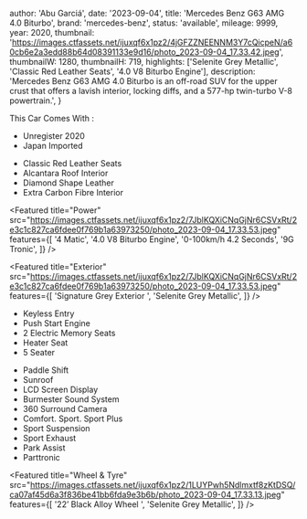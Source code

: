 
  author: 'Abu Garciá',
  date: '2023-09-04',
  title: 'Mercedes Benz G63 AMG 4.0 Biturbo',
  brand: 'mercedes-benz',
  status: 'available',
  mileage: 9999,
  year: 2020,
  thumbnail: 'https://images.ctfassets.net/ijuxqf6x1pz2/4jGFZZNEENNM3Y7cQicpeN/a60cb6e2a3edd88b64d08391133e9d16/photo_2023-09-04_17.33.42.jpeg',
  thumbnailW: 1280,
  thumbnailH: 719,
  highlights: ['Selenite Grey Metallic', 'Classic Red Leather Seats', '4.0 V8 Biturbo Engine'],
  description:
    'Mercedes Benz G63 AMG 4.0 Biturbo is an off-road SUV for the upper crust that offers a lavish interior, locking diffs, and a 577-hp twin-turbo V-8 powertrain.',
}


This Car Comes With :

- Unregister 2020
- Japan Imported

<Featured
  title="Red & Black Nappa Leather"
  src="https://images.ctfassets.net/ijuxqf6x1pz2/7IgMe3ohnazTA1Ki3UrlVs/1f6aee4751f2aa0961b47bc8dee1bc63/photo_2023-09-04_17.33.37.jpeg"
  features={[]}
/>

- Classic Red Leather Seats
- Alcantara Roof Interior 
- Diamond Shape Leather 
- Extra Carbon Fibre Interior 

<Featured
  title="Power"
  src="https://images.ctfassets.net/ijuxqf6x1pz2/7JblKQXiCNqGjNr6CSVxRt/2e3c1c827ca6fdee0f769b1a63973250/photo_2023-09-04_17.33.53.jpeg"
  features={[
    '4 Matic',
    '4.0 V8 Biturbo Engine',
    '0-100km/h 4.2 Seconds',
    '9G Tronic',
  ]}
/>

<Featured
  title="Exterior"
  src="https://images.ctfassets.net/ijuxqf6x1pz2/7JblKQXiCNqGjNr6CSVxRt/2e3c1c827ca6fdee0f769b1a63973250/photo_2023-09-04_17.33.53.jpeg"
  features={[
    'Signature Grey Exterior ',
    'Selenite Grey Metallic',
  ]}
/>

- Keyless Entry 
- Push Start Engine 
- 2 Electric Memory Seats 
- Heater Seat
- 5 Seater 

<Featured
  title="Multifunction Steering Wheel"
  src="https://images.ctfassets.net/ijuxqf6x1pz2/5l0FEdNZ76iMcEjjSHKUU1/3a7db18672bee7c87087f11e66a02244/photo_2023-09-04_17.33.32.jpeg"
  features={[]}
/>

- Paddle Shift 
- Sunroof 
- LCD Screen Display 
- Burmester Sound System 
- 360 Surround Camera
- Comfort. Sport. Sport Plus 
- Sport Suspension 
- Sport Exhaust 
- Park Assist 
- Parttronic

<Featured
  title="Wheel & Tyre"
  src="https://images.ctfassets.net/ijuxqf6x1pz2/1LUYPwh5Ndlmxtf8zKtDSQ/ca07af45d6a3f836be41bb6fda9e3b6b/photo_2023-09-04_17.33.13.jpeg"
  features={[
    '22’ Black Alloy Wheel ',
    'Selenite Grey Metallic',
  ]}
/>